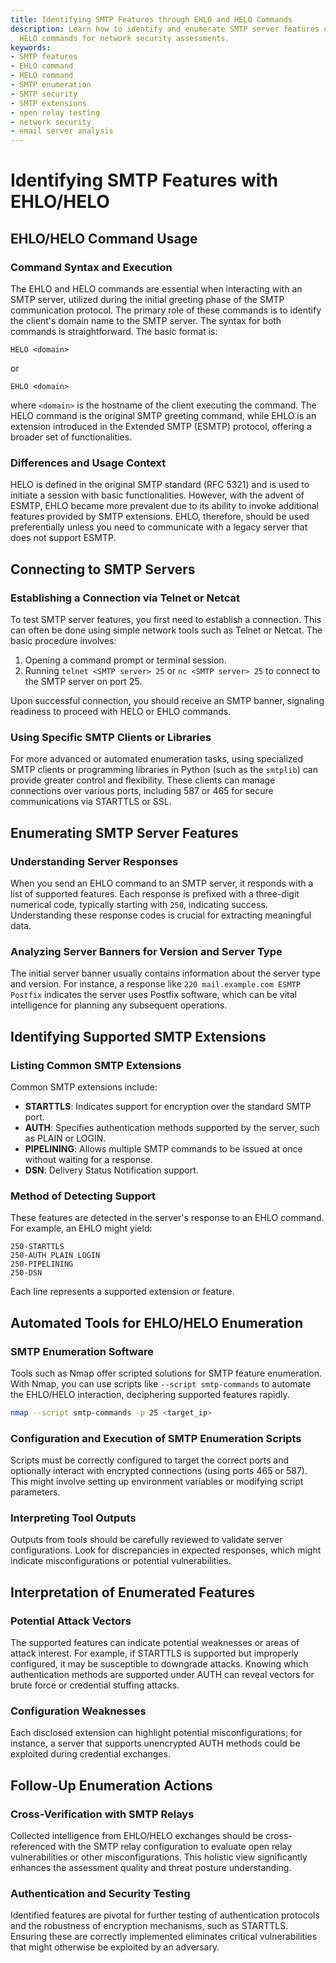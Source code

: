 ```yaml
---
title: Identifying SMTP Features through EHLO and HELO Commands
description: Learn how to identify and enumerate SMTP server features using EHLO and
  HELO commands for network security assessments.
keywords:
- SMTP features
- EHLO command
- HELO command
- SMTP enumeration
- SMTP security
- SMTP extensions
- open relay testing
- network security
- email server analysis
---
```


# Identifying SMTP Features with EHLO/HELO

## EHLO/HELO Command Usage

### Command Syntax and Execution

The EHLO and HELO commands are essential when interacting with an SMTP server, utilized during the initial greeting phase of the SMTP communication protocol. The primary role of these commands is to identify the client's domain name to the SMTP server. The syntax for both commands is straightforward. The basic format is:

```
HELO <domain>
```

or

```
EHLO <domain>
```

where `<domain>` is the hostname of the client executing the command. The HELO command is the original SMTP greeting command, while EHLO is an extension introduced in the Extended SMTP (ESMTP) protocol, offering a broader set of functionalities.

### Differences and Usage Context

HELO is defined in the original SMTP standard (RFC 5321) and is used to initiate a session with basic functionalities. However, with the advent of ESMTP, EHLO became more prevalent due to its ability to invoke additional features provided by SMTP extensions. EHLO, therefore, should be used preferentially unless you need to communicate with a legacy server that does not support ESMTP.

## Connecting to SMTP Servers

### Establishing a Connection via Telnet or Netcat

To test SMTP server features, you first need to establish a connection. This can often be done using simple network tools such as Telnet or Netcat. The basic procedure involves:

1. Opening a command prompt or terminal session.
2. Running `telnet <SMTP server> 25` or `nc <SMTP server> 25` to connect to the SMTP server on port 25.

Upon successful connection, you should receive an SMTP banner, signaling readiness to proceed with HELO or EHLO commands.

### Using Specific SMTP Clients or Libraries

For more advanced or automated enumeration tasks, using specialized SMTP clients or programming libraries in Python (such as the `smtplib`) can provide greater control and flexibility. These clients can manage connections over various ports, including 587 or 465 for secure communications via STARTTLS or SSL.

## Enumerating SMTP Server Features

### Understanding Server Responses

When you send an EHLO command to an SMTP server, it responds with a list of supported features. Each response is prefixed with a three-digit numerical code, typically starting with `250`, indicating success. Understanding these response codes is crucial for extracting meaningful data.

### Analyzing Server Banners for Version and Server Type

The initial server banner usually contains information about the server type and version. For instance, a response like `220 mail.example.com ESMTP Postfix` indicates the server uses Postfix software, which can be vital intelligence for planning any subsequent operations.

## Identifying Supported SMTP Extensions

### Listing Common SMTP Extensions

Common SMTP extensions include:

- **STARTTLS**: Indicates support for encryption over the standard SMTP port.
- **AUTH**: Specifies authentication methods supported by the server, such as PLAIN or LOGIN.
- **PIPELINING**: Allows multiple SMTP commands to be issued at once without waiting for a response.
- **DSN**: Delivery Status Notification support.

### Method of Detecting Support

These features are detected in the server's response to an EHLO command. For example, an EHLO might yield:

```
250-STARTTLS
250-AUTH PLAIN LOGIN
250-PIPELINING
250-DSN
```

Each line represents a supported extension or feature.

## Automated Tools for EHLO/HELO Enumeration

### SMTP Enumeration Software

Tools such as Nmap offer scripted solutions for SMTP feature enumeration. With Nmap, you can use scripts like `--script smtp-commands` to automate the EHLO/HELO interaction, deciphering supported features rapidly.

```bash
nmap --script smtp-commands -p 25 <target_ip>
```

### Configuration and Execution of SMTP Enumeration Scripts

Scripts must be correctly configured to target the correct ports and optionally interact with encrypted connections (using ports 465 or 587). This might involve setting up environment variables or modifying script parameters.

### Interpreting Tool Outputs

Outputs from tools should be carefully reviewed to validate server configurations. Look for discrepancies in expected responses, which might indicate misconfigurations or potential vulnerabilities.

## Interpretation of Enumerated Features

### Potential Attack Vectors

The supported features can indicate potential weaknesses or areas of attack interest. For example, if STARTTLS is supported but improperly configured, it may be susceptible to downgrade attacks. Knowing which authentication methods are supported under AUTH can reveal vectors for brute force or credential stuffing attacks.

### Configuration Weaknesses

Each disclosed extension can highlight potential misconfigurations; for instance, a server that supports unencrypted AUTH methods could be exploited during credential exchanges.

## Follow-Up Enumeration Actions

### Cross-Verification with SMTP Relays

Collected intelligence from EHLO/HELO exchanges should be cross-referenced with the SMTP relay configuration to evaluate open relay vulnerabilities or other misconfigurations. This holistic view significantly enhances the assessment quality and threat posture understanding.

### Authentication and Security Testing

Identified features are pivotal for further testing of authentication protocols and the robustness of encryption mechanisms, such as STARTTLS. Ensuring these are correctly implemented eliminates critical vulnerabilities that might otherwise be exploited by an adversary.
